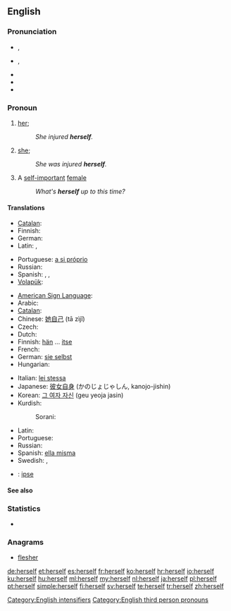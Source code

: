 ==English==

===Pronunciation===
* {{a|RP}} {{IPA|/hɜːˈsɛlf/}}, {{SAMPA|/h3:"sElf/}}
* {{a|GenAm}} {{IPA|/hɝˈsɛlf/}}, {{SAMPA|/h3`s"Elf/}}
* {{audio|en-us-herself.ogg|Audio (US)}}
* {{rhymes|ɛlf}}
* {{hyphenation|her|self}}

===Pronoun===
{{en-pron|desc=the third person singular, feminine, personal pronoun|the reflexive form of|she|masculine|himself|neuter|itself|gender-irrelevant|xyrself|plural|themselves}}

# {{reflexive}} [[her]]; {{non-gloss definition|the female object of a verb or preposition that also appears as the subject}}
#: ''She injured '''herself'''.''
# {{context|emphatic}} [[she]]; {{non-gloss definition|an intensive repetition of the female subject, often used to indicate the exclusiveness of that person as the only satisfier of the predicate}}
#: ''She was injured '''herself'''.''
# {{slang}} A [[self-important]] [[female]]
#: ''What's '''herself''' up to this time?''

====Translations====
{{trans-top|(reflexive object) her}}
* [[Catalan]]: {{t-|ca|es}}
* Finnish: {{t-|fi|itsensä}}
* German: {{t+|de|sich}}
* Latin: {{t|la|ipse}}, {{t|la|ipsa}}
{{trans-mid}}
* Portuguese: [[a si próprio]]
* Russian: {{t+|ru|себя|tr=sebjá}}
* Spanish: {{t+|es|se}}, {{t|es|ella misma}}, {{t|es|sí misma}}
* [[Volapük]]: {{t|vo|oki}}
{{trans-bottom}}

{{trans-top|(as intensifier) she}}
* [[American Sign Language]]: {{tø|ase|A@Chesthigh SmallFrontandback|xs=American Sign Language}}
* Arabic: {{Arab|[[نفسها]]}} {{IPAchar|(nafsúha)}}
* [[Catalan]]: {{t-|ca|mateix|alt=mateixa}}
* Chinese: [[她自己]] (tā zìjǐ)
* Czech: {{t|cs|jí}}
* Dutch: {{t+|nl|zijzelf}}
* Finnish: [[hän]] ... [[itse]]
* French: {{t+|fr|elle-même}}
* German: [[sie selbst]]
* Hungarian: {{t+|hu|maga}}
{{trans-mid}}
* Italian: [[lei stessa]]
* Japanese: [[彼女自身]] (かのじょじゃしん, kanojo-jishin)
* Korean: [[그 여자 자신]] (geu yeoja jasin)
* Kurdish:
*: Sorani: {{t|ku|خۆی|tr=xoi|sc=ku-Arab}}
* Latin: {{t|la|ipsa}}
* Portuguese: {{t+|pt|ela mesma}}
* Russian: {{t-|ru|сама|tr=samá}}
* Spanish: [[ella misma]]
* Swedish: {{t+|sv|sig}}, {{t-|sv|sig själv}}
{{trans-bottom}}

{{checktrans-top}}
* {{ttbc|ia}}: [[ipse]]
{{trans-mid}}
{{trans-bottom}}

====See also====
{{English personal pronouns}}

===Statistics===
* {{rank|passed|true|friend|293|herself|year|dear|high}}

===Anagrams===
* [[flesher#English|flesher]]

[[Category:English intensifiers]]
[[Category:English third person pronouns]]

[[de:herself]]
[[et:herself]]
[[es:herself]]
[[fr:herself]]
[[ko:herself]]
[[hr:herself]]
[[io:herself]]
[[ku:herself]]
[[hu:herself]]
[[ml:herself]]
[[my:herself]]
[[nl:herself]]
[[ja:herself]]
[[pl:herself]]
[[pt:herself]]
[[simple:herself]]
[[fi:herself]]
[[sv:herself]]
[[te:herself]]
[[tr:herself]]
[[zh:herself]]